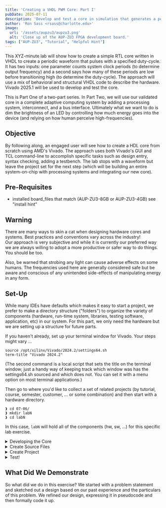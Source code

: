 ```yaml
---
title: 'Creating a VHDL PWM Core: Part I'
pubDate: 2025-07-11
description: 'Develop and test a core in simulation that generates a periodic signal that pulses with a specified duty-cycle.'
author: 'Ron Sass <rsass@charlotte.edu>'
image:
  url: '/assets/aupzu3/aupzu3.png'
  alt: 'Close up of the AUP-ZU3 FPGA development board.'
tags: ["AUP-ZU3", "Tutorial", "Helpful Hint"]
---
```


This XYZ-minute lab will show how to create a simple RTL core
written in VHDL to create a periodic waveform that pulses with
a specified duty-cycle.  It has two inputs:  one parameter counts
system clock periods (to determine output frequency) and a second
says how many of these periods are low before transitioning high
(to determine the duty-cycle).  The approach will use a mix of
behavioral and structural VHDL code to describe the hardware.
Vivado 2025.1 will be used to develop and test the core.

This is Part One of a two-part series.  In Part Two, we will use
our validated core in a complete adaptive computing system by
adding a processing system, interconnect, and a bus interface.
Ultimately what we want to do is dim the brightness of an LED
by controlling how much energy goes into the device (and relying
on how human perceive high-frequencies).

## Objective

By following along, an engaged user will see how to create a
HDL core from scratch using AMD's Vivado.  The approach uses
both Vivado's GUI and TCL command-line to accomplish specific
tasks such as design entry, syntax checking, adding a testbench.
The lab stops with a waveform but leave the project set for the
next step (which will be building an entire system-on-chip with
processing systems and integrating our new core).

## Pre-Requisites

* installed board_files that match (AUP-ZU3-8GB or AUP-ZU3-4GB)
  see "install hint"


## Warning

There are many ways to skin a cat when designing hardware cores
and systems.  Best practices and conventions vary across the industry!  
Our approach is very subjective and while it is currently our
preferred way we are always willing to adopt a more productive or
safer way to do things.  You should be too.

Also, be warned that strobing any light can cause adverse effects
on some humans.  The frequencies used here are generally considered
safe but be aware and conscious of any unintended side-effects of
manipulating energy in any form.

## Set-Up

While many IDEs have defaults which makes it easy to start a project,
we prefer to make a directory structure ("folders") to organize
the variety of components (hardware, run-time system, libraries,
testing software, application, etc) in our system.  For this part,
we only need the hardware but we are setting up a structure for
future parts.

If you haven't already, set up your terminal window for Vivado.
Your steps might vary ...

```
source /opt/xilinx/Vivado/2024.2/settings64.sh
term-title "Vivado 2024.2"
```

(The second command is a local script that sets the title on the
terminal window; just a handy way of keeping track which window
was has the settings64.sh sourced and which does not.  You can
set it with a menu option on most terminal applications.)

Then go to where you'd like to collect a set of related projects
(by tutorial, course, semester, customer, ... or some combination)
and then start with a hardware directory.

```
❱ cd 07-06/
❱ mkdir labN
❱ cd labN
```

In this case, `labN` will hold all of the components (hw, sw, ...)
for this specific lab exercise.

<details>
    <summary>Developing the Core</summary>
    <div class="content">

    If you are seasoned hardware designer and fluent in HDL, skip ahead
    to Source Files.  If you are not sure how to begin, this might be
    helpful.

    1.  This problem is often called a "clock divider" but that's kind of
    an awkward name.  It is really a frequency divider.  If our eventual
    target is an Ultrascale+ (16nm technology IC) FPGA fabric, then the
    default peripheral bus clock speed is a 100 MHz.  This is really fast for human
    perception --- a normal flashing light might be 0.5 to 2 Hz (a 100 million
    to one ratio).  So if we want a lower-frequency, periodic signal
    we split our output period into two parts.  During the first part,
    we count a bunch ($M$ number) of high-frequency clock cycles while
    outputing low.  During the second part we count a bunch of ($N$ number)
    of high-frequency clock cycles while outputing high.  Then repeat.
    The resulting output signal is periodic and a lower frequency than
    the original.  How much lower?  The original frequency is divided
    by $M+N$.  Also, how we set $M$ and $N$ determine the percentage of
    time in the period that the output is high, which is called its
    duty cycle.  So understanding this, we can now tackle the problem.

    2. First observation is that throughout our description we kept
    refering to ``counting clock'' cycles.  This gives us a huge hint.
    If we know how to describe a counter circuit, we could use two
    counters -- one for $M$ and one for $N$.  Or we could use one counter
    (for $M+N$) and then be clever about how we output the resulting
    signal.  A sophomore-level Digital Logic course will typically
    teach FSM by starting with a block design that uses has a register,
    a next-state function (what happens on the rising clock edge of the
    input clock), and an output function.  And a counter is
    very common first example.  The register holds the current "value"
    of the counter.  The next-state function either (1) resets value
    once the maximum is reached or (2) set the input to be one more than
    the current value.  This counts the range $0$ to $M+N$,
    advancing once every clock cycle, which is almost exactly what we
    need.  The only missing piece is that while the current "value" is
    less than $M$, we need to output low and when it is not less than,
    we output high.

    Visually, one can map this to the blocks of an FSM.  Or one can leap
    to an HDL-style textual representation of the PWM core.  It is not
    unreasonable to reference some pre-existing examples of how people
    have coded up a counter at this point --- no reason in this situation
    to re-invent the wheel.  Either by reference or by reasoning, we
    will want

    * a register (large enough to count to 100 million)

    * a next-state function that will change the register every clock
    cycle

    From this, we get the VHDL process pseudocode ...

    ```vhdl
    signal value: unsigned(31 downto 0) ; -- infers a register

    if clk'event and clk='1' then  -- (a rising clock edge)
        if a reset then
            set next value to 0
        else
            if value is not the last value
                set next value to be one more than current value
            else
                set next value to 0
    end if ;
    ```

    For those that are new to FPGA design, it is worth noting we
    have made a subtle choice here.  Every FSM has an initial state
    and customarily use a reset signal to say, "start".  So in the
    pseudocode we have choosen to check first for whether there is a
    rising clock edge and then we check if reset is asserted.  This is
    called a synchronous reset.  (An asynchronous reset checks for
    reset before looking for a rising clock edge and will immediately
    put the FSM in its reset state.)  An immediate reset is faster on
    average (by half a clock period) but for an LED, does 5 ns matter?
    Not really.  However the FPGA vendor recommends synchronous
    (versus asynchronous) reset because of how the programmable
    logic is wired internally.  So while either is possible, it is
    usually the case that one way is more efficient than the other
    --- you should check for your target technology.  An experience
    designer in your group will have horror stories of how these
    little inefficiencies can add up to catastrophic design fails.
    So when in doubt, ask someone with gray hair and wrinkles.

    A second thing to observe is that
    we are setting next value to 0 in two places, we
    might want to refactor this code before we formalizing it.  The
    equivalent logic is to the nested if statements is to say
    "if it is a reset or last value" then
    set the next value to 0 and the alternative is one more than
    add one, so the new pseudocode is

    ```vhdl
    signal value: unsigned(31 downto 0) ; -- infers a register

    if clk'event and clk='1' then  -- (a rising clock edge)
        if rst='1' or value=($M+N-1$) then
            set next value to 0
        else
            set next value to be one more than current value
    end if ;
    ```

    It turns out that it makes no difference to compiler/synthesis tool
    and does not change how it is implemented in programmable logic.
    So, if it is easier for a human, then one could argue that the
    refactoring yielded a net gain.   (Many consider a one-deep nested
    if-statement less complex than doubly-nested, if even though the
    condition becomes more complex.)  Perhaps the strongest argument
    against making this change is that it breaks from a very common idiom
    (if rising clock and then a nested if reset) which might cause
    someone to have to do a double-take, just to figure out what's going
    on.

    A final thing to consider before considering the entity is:
    should the then-clause be the most common case and the else-clause
    be the exception?  After the previous simplification, I'm not
    sure if the change adds any clarity but the condition "not reset
    and not the last" is less clear than the original.  In this case,
    we opt not to change it.

    Now we turn to the public interface --- what should the entity
    look like?  Clearly, we need a clock and reset as inputs and the
    names `clk` and `rst` are customary.  Our parameters $M$ and $N$
    are fine for pseudocode but more descriptive names
    `input_cycles_per_output_period` and `num_of_low_cycles` define
    themselves.  But a 30-character signal name is not practical
    so we might settle on `period` and `low` and be rely on the
    documentation to describe them more fully.  The output is one
    bit that toggles back and forth to generate the output signal.
    While `output` might be a candidate, we reject it over `toggle`
    because it is so generic.  While `toggle` has the potential of
    being replaced, it works for now and if it is not immediately
    obvious about what it does, it will drive a future designer to
    the documenation to answer it.  So we call this good enough
    for now.  The only other thing to consider is whether we should
    output the current value.  As an output, it does not address
    any of the problem statement's requirements.  However, when
    we have simulate the core, it will be very convenient to
    see the progress and will tell us to look changes to toggle.
    Futhermore, if we do not connect the output to anything in
    synthesis, the tools will trim away all of the logic needed
    to produce the output.  So it costs us nothing but might be
    helpful in debugging, so we map it out the generic name `Q`.
    Why `Q`?  Well, if you recall, $q_i$ is the customary names
    of states in an FSM and so we use `Q` for generic signals
    coming out of a state register.  So for debugging purposes,
    `Q` is providing insight into the current state of the FSM.

    Armed with these thoughts about the public interface to our
    module, we can write the VHDL:

    ```vhdl
    entity pwm is
        Port ( 
            clk    : in std_logic ;
            rst    : in std_logic ;
            period : in unsigned(31 downto 0) ;  -- num of cycles in output period
            low    : in unsigned(31 downto 0) ; -- num of low cycles
            Q      : out unsigned(31 downto 0) ; -- just for debugging
            toggle : out std_logic 
        );
    end pwm ;
    ```

    To this we need add the ieee library and import the symbols
    from the appropriate namespaces.  And then formally code up
    our pseudocode as actual VHDL in an architecture for our
    `pwm` module.
    </div>
</details>

<details>
    <summary>Create Source Files</summary>
    <div class="content">

    1. core : taking our design notes (previous section) we can derive a
    simple VHDL entity/architecture pair to describe our PWM core.
    I call this file `pwm.vhdl` and I create it outside of my project
    and then copy it into the Vivado tool.  It would be perfectly
    reasonable to create empty source files in Vivado and type in the
    code using the built-in editor.

    ```vhdl
    library ieee;
    use ieee.std_logic_1164.all;
    use ieee.numeric_std.all;

    -- poor man's simple PWM; just a modified counter state machine
    -- with a output function for when to toggle high and low
    -- duty cycle is:  (period-low)/period   (i.e. percent high)

    entity pwm is
        Port ( 
            clk    : in std_logic ;
            rst    : in std_logic ;
            period : in unsigned(31 downto 0) ;  -- num of cycles in output period
            low    : in unsigned(31 downto 0) ; -- num of low cycles
            Q      : out unsigned(31 downto 0) ; -- just for debugging
            toggle : out std_logic 
        ) ;
    end pwm ;

    architecture imp of pwm is
        signal value: unsigned(31 downto 0) ; -- infers a register
    begin
        -- next state function (behaviorial)
        process(clk) begin
            if clk'event and clk='1' then
                if rst='1' or value=>(period-1) then
                    -- restart next FSM cycle in the initial state
                    value <= (others => '0') ;
                else
                    -- if it is not a reset and we are not at the last cycle,
                    -- then advance the counter for next cycle
                    value <= value + 1 ;
                end if ;
            end if ;
        end process ;
        -- output function (structural)
        Q <= value ;  -- helpful to see in simulation
        toggle <= '0' when value<low else '1' ;
    end imp ;
    ```

    2. testbench : VHDL is terribly wordy and, in the case
    of testbench, mindlessly repetitive.  So you can use any number of
    sophisticated tools (cocotb, VUnit, etc.) or simple ones or even
    some editors plug-ins that automate this task for you.  I googled
    "source for VHDL testbench generator script" and a web page called
    "VHDL Testbench Creation Using Perl" showed up first.  Using their
    online generator, I dropped in my VHDL core.  (I wouldn't do this
    for any proprietary code obviously but this is so trivial it would
    take more effort to decide if it is useful than to create it from
    scratch!)

    ```vhdl
    library IEEE;
    use IEEE.Std_logic_1164.all;
    use IEEE.Numeric_Std.all;

    entity pwm_tb is
    end;

    architecture bench of pwm_tb is

    component pwm
        Port ( 
            clk : in std_logic ;
            rst : in std_logic ;
            period : in unsigned(31 downto 0) ;
            low    : in unsigned(31 downto 0) ;
            q   : out unsigned(31 downto 0) ;
            toggle : out std_logic 
        );
    end component;

    signal clk: std_logic;
    signal rst: std_logic;
    signal period: unsigned(31 downto 0) := to_unsigned(20,32)  ;
    signal low: unsigned(31 downto 0) := to_unsigned(2,32) ;
    signal q: unsigned(31 downto 0) ;
    signal toggle : std_logic ;

    constant clock_period: time := 10 ns;
    signal stop_the_clock: boolean;

    begin

    -- set parameters to output a 20-cycle clock period with 2 LOW, 18 HIGH
    uut: pwm port map ( clk    => clk,
                            rst    => rst,
                            period => to_unsigned(20,32),
                            low    => to_unsigned(2,32),
                            q      => q,
                            toggle => toggle );

    stimulus: process
    begin

        -- Put initialisation code here
        rst <= '1' ;
        wait for 10 ns ;
        rst <= '0' ;
        
        -- Put test bench stimulus code here
        wait for 10*100 ns ;

        stop_the_clock <= true;
        wait;
    end process;

    clocking: process
    begin
        while not stop_the_clock loop
        clk <= '0', '1' after clock_period / 2;
        wait for clock_period;
        end loop;
        wait;
    end process;

    end;
    ```

    For the basic step, we want to take the VHDL entity declaration from
    our core and generates a skeleton testbench.  The first one that
    came up when I searched "source VHDL testbench generator script" was
    [https://www.doulos.com/knowhow/perl/vhdl-testbench-creation-using-perl/]

    I call this file `pwm_tb.vhdl` and I create it outside of my project
    and then copy it in ...  Again, inside the IDE you can create a new
    source and copy/paste or type this code into an empty file.
    I find working with an standalone editor faster and more familiar
    so I'm adept at making changes.  However, the IDE's editor definitely
    provides better syntax checking and tab-completion if you like that.

    When I plug in my entity, got a start that retooled for what I wanted
    to check.  I'm less concerned about formatting and naming conventions
    on this testbench because it really is meant to be thrown away.  However,
    if you are going to be developing a more complex core and expect
    revisions and reuse --- you want to a tool to automate unit testing
    and employ unit testing best practices.  This, however, is beyond our
    scope here!
    </div>
</details>

<details>
    <summary>Create Project</summary>
    <div class="content">

    As mentioned before, we want a directory structure where the
    hierarchy organizes a set of projects (say, a semester-long course)
    and then create a directory in this structure for this current project.
    Starting in that directory ... we are going to begin creating a
    hierarchy for hardware and software components.  If you copy the
    `pwm.vhdl` and `pwm_tb.vhdl` into this directory, it is their
    temporary home since we will copy them into their proper place
    with TCL in Vivado.

    1. Start Vivado in command-line mode so we can create a hardware
    project.

    ```
    ❱ vivado -mode tcl
    file mkdir hw
    cd hw
    create_project test_pwm . -part xczu3eg-sfvc784-2-e
    set_property board_part realdigital.org:aup-zu3-8gb:part0:1.0 [current_project]
    set_property target_language VHDL [current_project]
    ```

    For the Z2 ...
    ```
    create_project test_pwm . -part xc7z020clg400-1
    set_property board_part_repo_paths $env(HOME)/.Xilinx/Vivado/2024.2/xhub/board_store/xilinx_board_store [current_project]
    set_property board_part tul.com.tw:pynq-z2:part0:1.0 [current_project]
    ```

    From TCL script generated from `File > Project > Write Tcl`
    ```
    set_property -name "board_part_repo_paths" -value "/home/rsass/.Xilinx/Vivado/2024.2/xhub/board_store/xilinx_board_store" -objects [current_project]
    ```


    These commands will create a project called "test_pwm" and identify
    the board (an aup-zu3-8gb from realdigital.org).  While not required
    for this (simulation) lab, it will be helpful for Part II when we
    build a system and add our PWM core to it.


    2. Next, let's add our core to the source set (where it can be used
    for simulation or synthesis in Part II).  Then we add the testbench
    to just a fileset for simulation.  Depending where your VHDL files
    are, you may have to tweak the path to them.

    ```
    add_files -norecurse $env(HOME)/Downloads/pwm.vhdl
    add_files -fileset sim_1 -norecurse $env(HOME)/Downloads/pwm_tb.vhdl 
    import_files -force -norecurse
    ```

    If you want to add the files by copy/paste, skip these three steps
    above and proceed to start the GUI.

    ```
    start_gui
    ```
    At this point you should be able to see the opened project in the
    "PROJECT MANAGER" perspective.  The sub-window with "Project Summary"
    will show some key properties of the project.  It will look something
    like this:

    <Figure
    src={projectSummary}
    alt="Project Summary"
    caption="Figure 1: Project Summary"
    />

    Personal note:  Since I know the part number (xczu3eg-sfvc784-2-e)
    and the board (realdigital.org:aup-zu3-8gb), the first three lines of
    Listing 1 are way easier to me than hunting and pecking my way through
    a "wizard" in a GUI.  And, yeah, the Wizard will let me added the
    two files automatically but still prefer to just state what I want
    before starting the GUI.  BTW:  You can start the GUI immediately
    and type these lines in on the TCL console ... the effect is the same.
    </div>
</details>

<details>
    <summary>Test!</summary>
    <div class="content">

    * open files in Vivado's editor, check for syntax errors

    1. go to sources window, expand all
    2. double click on bold pwm(imp) (pwm.vhdl)
    3. double click on bold pwm_tb(bench) (pwm_tb.vhdl)
    you can inspect the files, looking for an obvious errors highlighted
    by the IDE editor

    <Figure
    src={sourcesWindow}
    alt="sources window"
    caption="Figure 2: Sources Subwindow"
    />

    If all looks good, let's create a waveform

    * test in simulation

    1. click on "Run Simulation" -> "Run Behavioral Simulation"

    * you get a compact form that's hard to read (imho) ... quick adjustments
    for a small screen ...
    
    <Figure
    src={waveformSubwindow}
    alt="Waveform Subwindow"
    caption="Figure 3: Waveform Subwindow"
    />

    - in the waveform subwindow, click on the "float" icon to pop the
        window out on its own
    - then I hit the "Maximize" icon to fill the screen
    - then I hit "Zoom to fit" to get my entire testbench waveform visible
    - then I move my "current time" slider back to t=0 which you can slide
        manually or by hitting the "Go to Time 0" back button
    - now hit "Zoom in" three times to get me to pleasant 10ns time scale
        which matches the 10ns the testbench generator script automatically
        created
    
    <Figure
    src={zoomedWaveform}
    alt="Zoomed in Waveform"
    caption="Figure 4: Zoomed in Waveform"
    />

    * discuss the output ... 
        - first look at Q ... is my counter working?
        - check the corner cases ... starts on 0, ends on 19 ... exactly
        20 cycles ... check what was input? x'14 is 20 decimal, so, yup,
        exactly right
        - now let's look at my real output ... the other input says it should
        be low for 2 clock cycles ... `x'00` and `x'01` are 0 then it goes
        to 1 ...
        - scrolling ahead, I don't have to count them because if 2 are low,
        then the rest are high, then we Q cycles back to 0, it should go
        low again ... so it must be right

    * let's pop that window back in by hitting "Dock" button and we can
    close the simulation (little X in the simulator perspective) and it
    takes us back to our Project Manager perspective

    * there is so much more we could do with the simulator but this is all
    we needed for this part

    </div>
</details>

## What Did We Demonstrate

So what did we do in this exercise?  We started with a problem statement
and sketched out a design based on our past experience and the
particulars of this problem.  We refined our design, expressing it
in pseudocode and then formally code it up.